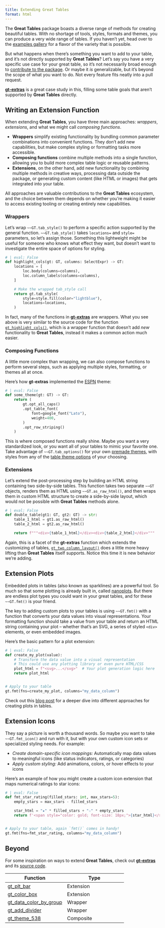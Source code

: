 ```yaml
---
title: Extending Great Tables
format: html
---
```


<!-- Intro -->
The **Great Tables** package boasts a diverse range of methods for creating beautiful tables. With no shortage of tools, styles, formats and themes, you can produce a very wide range of tables. If you haven't yet, head over to the [examples gallery](../examples/index.qmd) for a flavor of the variety that is possible.

But what happens when there's something you want to add to your table, and it's not directly supported by **Great Tables**? Let's say you have a very specific use case for your great table, so it's not necessarily broad enough to [contribute to the package](contributing.qmd). Or maybe it *is* generalizable, but it's beyond the scope of what you want to do. Not every feature fits neatly into a pull request.

[**gt-extras**](https://posit-dev.github.io/gt-extras/) is a great case study in this, filling some table goals that aren't supported by **Great Tables** directly.

## Writing an Extension Function

When extending **Great Tables**, you have three main approaches: *wrappers*, *extensions*, and what we might call *composing functions*.

- **Wrappers** simplify existing functionality by bundling common parameter combinations into convenient functions. They don't add new capabilities, but make complex styling or formatting tasks more accessible.
- **Composing functions** combine multiple methods into a single function, allowing you to build more complex table logic or reusable patterns.
- **Extensions**, on the other hand, add new functionality by combining multiple methods in creative ways, processing data outside the package, or generating custom content (like HTML or images) that gets integrated into your table.

All approaches are valuable contributions to the **Great Tables** ecosystem, and the choice between them depends on whether you're making it easier to access existing tooling or creating entirely new capabilities.

### Wrappers

Let's wrap `~~GT.tab_style()` to perform a specific action supported by the general function. `~~GT.tab_style()` takes `locations=` and `style=` parameters, so let's assign those. Something this lightweight might be useful for someone who knows what effect they want, but doesn't want to investigate the entire space of options for styling.

```python
# | eval: False
def highlight_cols(gt: GT, columns: SelectExpr) -> GT:
    locations = [
        loc.body(columns=columns),
        loc.column_labels(columns=columns),
    ]

    # Make the wrapped tab_style call
    return gt.tab_style(
        style=style.fill(color="lightblue"),
        locations=locations,
    )
```

In fact, many of the functions in [**gt-extras**](https://posit-dev.github.io/gt-extras/) are wrappers. What you see above is very similar to the source code for the function [`gt_highlight_cols()`](https://posit-dev.github.io/gt-extras/reference/gt_highlight_cols), which is a wrapper function that doesn't add *new* functionality to **Great Tables**, instead it makes a common action much easier.

### Composing Functions

A little more complex than wrapping, we can also compose functions to perform several steps, such as applying multiple styles, formatting, or themes all at once.

Here's how **gt-extras** implemented the [ESPN](https://posit-dev.github.io/gt-extras/reference/gt_theme_espn) theme:

```python
# | eval: False
def some_theme(gt: GT) -> GT:
    return (
        gt.opt_all_caps()
        .opt_table_font(
            font=google_font("Lato"),
            weight=400,
        )
        .opt_row_striping()
    )
```

This is where composed functions really shine. Maybe you want a very standardized look, or you want all of your tables to mimic your favorite one. Take advantage of `~~GT.tab_options()` for your own [premade themes](./table-theme-premade.qmd), with styles from any of the [table theme options](./table-theme-options.qmd) of your choosing.

### Extensions

Let's extend the post-processing step by building an HTML string containing two side-by-side tables. This function takes two separate `~~GT` objects, renders them as HTML using `~~GT.as_raw_html()`, and then wraps them in custom HTML structure to create a side-by-side layout, which would not be possible with **Great Tables** methods alone.

```python
# | eval: False
def double_table(gt1: GT, gt2: GT) -> str:
    table_1_html = gt1.as_raw_html()
    table_2_html = gt2.as_raw_html()

    return f"""<div>{table_1_html}</div><div>{table_2_html}</div>"""
```

Again, this is a facet of the **gt-extras** function which extends the customizing of tables, [`gt_two_column_layout()`](https://posit-dev.github.io/gt-extras/reference/gt_two_column_layout) does a little more heavy lifting than **Great Tables** itself supports. Notice this time it is new behavior we're adding.

## Extension Plots

Embedded plots in tables (also known as sparklines) are a powerful tool. So much so that some plotting is already built in, called [nanoplots](nanoplots.qmd). But there are endless plot types you could want in your great tables, and for these `~~GT.fmt()` is your friend.

The key to adding custom plots to your tables is using `~~GT.fmt()` with a function that converts your data values into visual representations. Your formatting function should take a value from your table and return an HTML string containing your plot – whether that's an SVG, a series of styled `<div>` elements, or even embedded images.

Here's the basic pattern for a plot extension:

```python
# | eval: False
def create_my_plot(value):
    # Transform the data value into a visual representation
    # This could use any plotting library or even pure HTML/CSS
    plot_html = f"<svg>...</svg>"  # Your plot generation logic here
    return plot_html


# Apply to your table
gt.fmt(fns=create_my_plot, columns="my_data_column")
```

Check out this [blog post](../blog/plots-in-tables/index.qmd)  for a deeper dive into different approaches for creating plots in tables.

## Extension Icons

They say a picture is worth a thousand words. So maybe you want to take `~~GT.fmt_icon()` and run with it, but with your own custom icon sets or specialized styling needs. For example:

- *Create domain-specific icon mappings:* Automatically map data values to meaningful icons (like status indicators, ratings, or categories)
- *Apply custom styling:* Add animations, colors, or hover effects to your icons

Here's an example of how you might create a custom icon extension that maps numerical ratings to star icons:

```python
# | eval: False
def fmt_star_rating(filled_stars: int, max_stars=5):
    empty_stars = max_stars - filled_stars

    star_html = "★" * filled_stars + "☆" * empty_stars
    return f'<span style="color: gold; font-size: 18px;">{star_html}</span>'


# Apply to your table, again `fmt()` comes in handy!
gt.fmt(fns=fmt_star_rating, columns="my_data_column")
```

## Beyond

For some inspiration on ways to extend **Great Tables**, check out [**gt-extras**](https://posit-dev.github.io/gt-extras/) and its [source code](https://github.com/posit-dev/gt-extras).

| Function |   Type   |
|----------|----------|
| [gt_plt_bar](https://posit-dev.github.io/gt-extras/reference/gt_plt_bar) | Extension |
| [gt_color_box](https://posit-dev.github.io/gt-extras/reference/gt_color_box) | Extension |
| [gt_data_color_by_group](https://posit-dev.github.io/gt-extras/reference/gt_data_color_by_group) | Wrapper |
| [gt_add_divider](https://posit-dev.github.io/gt-extras/reference/gt_add_divider) | Wrapper |
| [gt_theme_538](https://posit-dev.github.io/gt-extras/reference/gt_theme_538) | Composite |
